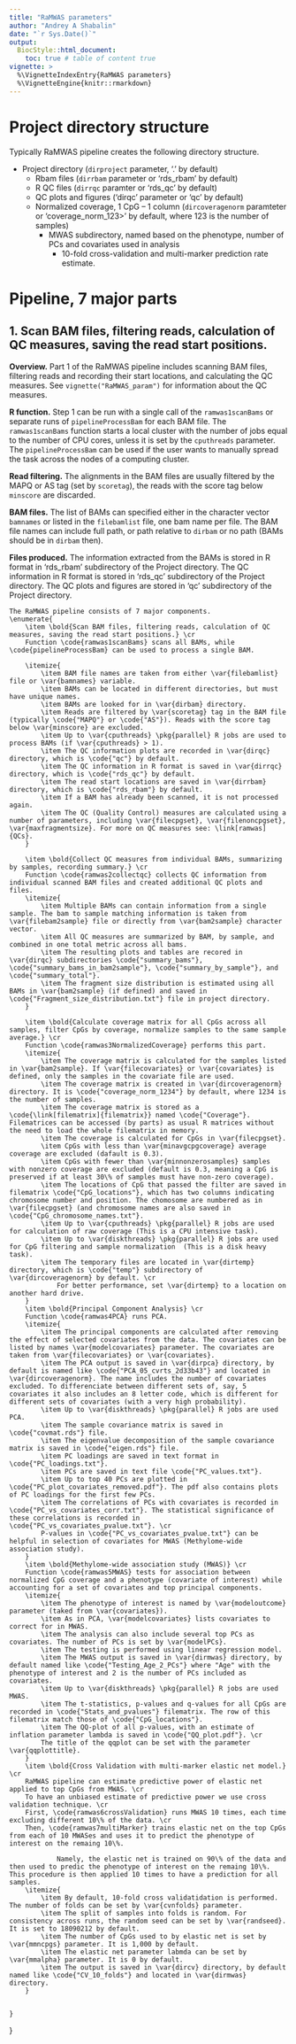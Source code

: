 ```yaml
---
title: "RaMWAS parameters"
author: "Andrey A Shabalin"
date: "`r Sys.Date()`"
output:
  BiocStyle::html_document:
    toc: true # table of content true
vignette: >
  %\VignetteIndexEntry{RaMWAS parameters}
  %\VignetteEngine{knitr::rmarkdown}
---
```


# Project directory structure

Typically RaMWAS pipeline creates the following directory structure.

* Project directory (`dirproject` parameter, '.' by default)
    * Rbam files (`dirrbam` parameter or 'rds_rbam' by default)
    * R QC files (`dirrqc` paramter or 'rds_qc' by default)
    * QC plots and figures ('dirqc' parameter or 'qc' by default)
    * Normalized coverage, 1 CpG -- 1 column (`dircoveragenorm` paramteter or 'coverage_norm_123>' by default, where 123 is the number of samples)
        * MWAS subdirectory, named based on the phenotype, number of PCs and covariates used in analysis
            * 10-fold cross-validation and multi-marker prediction rate estimate.
            
# Pipeline, 7 major parts

## 1. Scan BAM files, filtering reads, calculation of QC measures, saving the read start positions.

**Overview.** Part 1 of the RaMWAS pipeline includes scanning BAM files, filtering reads and recording their start locations, and calculating the QC measures.
See `vignette("RaMWAS_param")` for information about the QC measures.

**R function.** Step 1 can be run with a single call of the `ramwas1scanBams` or separate runs of `pipelineProcessBam` for each BAM file.
The `ramwas1scanBams` function starts a local cluster with the number of jobs equal to the number of CPU cores, unless it is set by the `cputhreads` parameter.
The `pipelineProcessBam` can be used if the user wants to manually spread the task across the nodes of a computing cluster.

**Read filtering.** The alignments in the BAM files are usually filtered by the MAPQ or AS tag (set by `scoretag`), the reads with the score tag below `minscore` are discarded.

**BAM files.** The list of BAMs can specified either in the character vector `bamnames` or listed in the `filebamlist` file, one bam name per file.
The BAM file names can include full path, or path relative to `dirbam` or no path (BAMs should be in `dirbam` then).

**Files produced.** The information extracted from the BAMs is stored in R format in 'rds_rbam' subdirectory of the Project directory. The QC information in R format is stored in 'rds_qc' subdirectory of the Project directory. The QC plots and figures are stored in 'qc' subdirectory of the Project directory.




	The RaMWAS pipeline consists of 7 major components.
	\enumerate{
		\item \bold{Scan BAM files, filtering reads, calculation of QC measures, saving the read start positions.} \cr 
		Function \code{ramwas1scanBams} scans all BAMs, while \code{pipelineProcessBam} can be used to process a single BAM.
		
		\itemize{
			\item BAM file names are taken from either \var{filebamlist} file or \var{bamnames} variable.
			\item BAMs can be located in different directories, but must have unique names.
			\item BAMs are looked for in \var{dirbam} directory.
			\item Reads are filtered by \var{scoretag} tag in the BAM file (typically \code{"MAPQ"} or \code{"AS"}). Reads with the score tag below \var{minscore} are excluded.
			\item Up to \var{cputhreads} \pkg{parallel} R jobs are used to process BAMs (if \var{cputhreads} > 1).
			\item The QC information plots are recorded in \var{dirqc} directory, which is \code{"qc"} by default.
			\item The QC information in R format is saved in \var{dirrqc} directory, which is \code{"rds_qc"} by default.
			\item The read start locations are saved in \var{dirrbam} directory, which is \code{"rds_rbam"} by default.
			\item If a BAM has already been scanned, it is not processed again.
			\item The QC (Quality Control) measures are calculated using a number of parameters, including \var{filecpgset}, \var{filenoncpgset}, \var{maxfragmentsize}. For more on QC measures see: \link[ramwas]{QCs}.
		}
		
		\item \bold{Collect QC measures from individual BAMs, summarizing by samples, recording summary.} \cr
		Function \code{ramwas2collectqc} collects QC information from individual scanned BAM files and created additional QC plots and files.
		\itemize{
			\item Multiple BAMs can contain information from a single sample. The bam to sample matching information is taken from \var{filebam2sample} file or directly from \var{bam2sample} character vector.
			\item All QC measures are summarized by BAM, by sample, and combined in one total metric across all bams. 
			\item The resulting plots and tables are recored in \var{dirqc} subdirectories \code{"summary_bams"}, \code{"summary_bams_in_bam2sample"}, \code{"summary_by_sample"}, and \code{"summary_total"}.
			\item The fragment size distribution is estimated using all BAMs in \var{bam2sample} (if defined) and saved in \code{"Fragment_size_distribution.txt"} file in project directory.
		}
		
		\item \bold{Calculate coverage matrix for all CpGs across all samples, filter CpGs by coverage, normalize samples to the same sample average.} \cr
		Function \code{ramwas3NormalizedCoverage} performs this part.
		\itemize{
			\item The coverage matrix is calculated for the samples listed in \var{bam2sample}. If \var{filecovariates} or \var{covariates} is defined, only the samples in the covariate file are used.
			\item The coverage matrix is created in \var{dircoveragenorm} directory. It is \code{"coverage_norm_1234"} by default, where 1234 is the number of samples.
			\item The coverage matrix is stored as a \code{\link[filematrix]{filematrix}} named \code{"Coverage"}. Filematrices can be accessed (by parts) as usual R matrices without the need to load the whole filematrix in memory.
			\item The coverage is calculated for CpGs in \var{filecpgset}.
			\item CpGs with less than \var{minavgcpgcoverage} average coverage are excluded (dafault is 0.3).
			\item CpGs with fewer than \var{minnonzerosamples} samples with nonzero coverage are excluded (default is 0.3, meaning a CpG is preserved if at least 30\% of samples must have non-zero coverage).
			\item The locations of CpG that passed the filter are saved in filematrix \code{"CpG_locations"}, which has two columns indicating chromosome number and position. The chomosome are numbered as in \var{filecpgset} (and chromosome names are also saved in \code{"CpG_chromosome_names.txt"}.
			\item Up to \var{cputhreads} \pkg{parallel} R jobs are used for calculation of raw coverage (This is a CPU intensive task).
			\item Up to \var{diskthreads} \pkg{parallel} R jobs are used for CpG filtering and sample normalization  (This is a disk heavy task).
			\item The temporary files are located in \var{dirtemp} directory, which is \code{"temp"} subdirectory of \var{dircoveragenorm} by default. \cr
				For better performance, set \var{dirtemp} to a location on another hard drive.
		}
		\item \bold{Principal Component Analysis} \cr
		Function \code{ramwas4PCA} runs PCA.
		\itemize{
			\item The principal components are calculated after removing the effect of selected covariates from the data. The covariates can be listed by names \var{modelcovariates} parameter. The covariates are taken from \var{filecovariates} or \var{covariates}.
			\item The PCA output is saved in \var{dirpca} directory, by default is named like \code{"PCA_05_cvrts_2d33b43"} and located in \var{dircoveragenorm}. The name includes the number of covariates excluded. To differenciate between different sets of, say, 5 covariates it also includes an 8 letter code, which is different for different sets of covariates (with a very high probability).
			\item Up to \var{diskthreads} \pkg{parallel} R jobs are used PCA.
			\item The sample covariance matrix is saved in \code{"covmat.rds"} file.
			\item The eigenvalue decomposition of the sample covariance matrix is saved in \code{"eigen.rds"} file.
			\item PC loadings are saved in text format in \code{"PC_loadings.txt"}.
			\item PCs are saved in text file \code{"PC_values.txt"}.
			\item Up to top 40 PCs are plotted in \code{"PC_plot_covariates_removed.pdf"}. The pdf also contains plots of PC loadings for the first few PCs.
			\item The correlations of PCs with covariates is recorded in \code{"PC_vs_covariates_corr.txt"}. The statistical significance of these correlations is recorded in \code{"PC_vs_covariates_pvalue.txt"}. \cr 
			P-values in \code{"PC_vs_covariates_pvalue.txt"} can be helpful in selection of covariates for MWAS (Methylome-wide association study). 
		}
		\item \bold{Methylome-wide association study (MWAS)} \cr
		Function \code{ramwas5MWAS} tests for association between normalized CpG coverage and a phenotype (covariate of interest) while accounting for a set of covariates and top principal components.
		\itemize{
			\item The phenotype of interest is named by \var{modeloutcome} parameter (taked from \var{covariates}).
			\item As in PCA, \var{modelcovariates} lists covariates to correct for in MWAS.
			\item The analysis can also include several top PCs as covariates. The number of PCs is set by \var{modelPCs}.
			\item The testing is performed using linear regression model.
			\item The MWAS output is saved in \var{dirmwas} directory, by default named like \code{"Testing_Age_2_PCs"} where "Age" with the phenotype of interest and 2 is the number of PCs included as covariates.
			\item Up to \var{diskthreads} \pkg{parallel} R jobs are used MWAS.
			\item The t-statistics, p-values and q-values for all CpGs are recorded in \code{"Stats_and_pvalues"} filematrix. The row of this filematrix match those of \code{"CpG_locations"}.
			\item The QQ-plot of all p-values, with an estimate of inflation parameter lambda is saved in \code{"QQ_plot.pdf"}. \cr
			The title of the qqplot can be set with the parameter \var{qqplottitle}.
		}
		\item \bold{Cross Validation with multi-marker elastic net model.} \cr
		RaMWAS pipeline can estimate predictive power of elastic net applied to top CpGs from MWAS. \cr
		To have an unbiased estimate of predictive power we use cross validation technique. \cr
		First, \code{ramwas6crossValidation} runs MWAS 10 times, each time excluding different 10\% of the data. \cr
		Then, \code{ramwas7multiMarker} trains elastic net on the top CpGs from each of 10 MWASes and uses it to predict the phenotype of interest on the remaing 10\%.
		
				Namely, the elastic net is trained on 90\% of the data and then used to predic the phenotype of interest on the remaing 10\%. This procedure is then applied 10 times to have a prediction for all samples.
		\itemize{
			\item By default, 10-fold cross validatidation is performed. The number of folds can be set by \var{cvnfolds} parameter.
			\item The split of samples into folds is random. For consistency across runs, the random seed can be set by \var{randseed}. It is set to 18090212 by default.
			\item The number of CpGs used to by elastic net is set by \var{mmncpgs} parameter. It is 1,000 by default.
			\item The elastic net parameter labmda can be set by \var{mmalpha} parameter. It is 0 by default.
			\item The output is saved in \var{dircv} directory, by default named like \code{"CV_10_folds"} and located in \var{dirmwas} directory.
		}

		
	}
}









